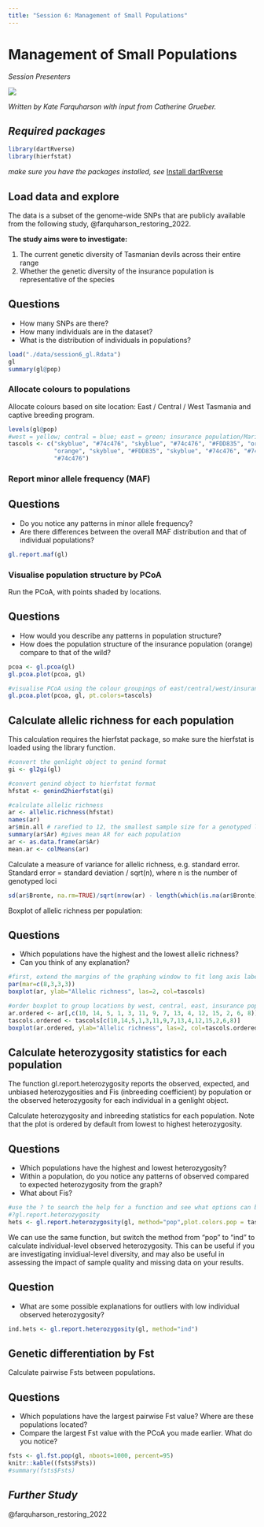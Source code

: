 ```yaml
---
title: "Session 6: Management of Small Populations"
---
```




# Management of Small Populations

*Session Presenters*

![](images/Presenters6.png)

*Written by Kate Farquharson with input from Catherine Grueber.*

## *Required packages*

```r
library(dartRverse)
library(hierfstat)

```

*make sure you have the packages installed, see* [Install dartRverse](install.qmd)

## Load data and explore

The data is a subset of the genome-wide SNPs that are publicly available from the following study, @farquharson_restoring_2022.

**The study aims were to investigate:** 

1) The current genetic diversity of Tasmanian devils across their entire range
2) Whether the genetic diversity of the insurance population is representative of the species

::: callout-note

## Questions
- How many SNPs are there? 
- How many individuals are in the dataset?
- What is the distribution of individuals in populations?

:::

```r
load("./data/session6_gl.Rdata")
gl
summary(gl@pop)
```

### Allocate colours to populations

Allocate colours based on site location: East / Central / West Tasmania and captive breeding program.

```r
levels(gl@pop)
#west = yellow; central = blue; east = green; insurance population/Maria Island = orange
tascols <- c("skyblue", "#74c476", "skyblue", "#74c476", "#FDD835", "orange", "skyblue",
             "orange", "skyblue", "#FDD835", "skyblue", "#74c476", "#74c476", "#FDD835",
             "#74c476")
```

### Report minor allele frequency (MAF)

::: callout-note

## Questions

- Do you notice any patterns in minor allele frequency?
- Are there differences between the overall MAF distribution and that of individual populations?

:::

```r
gl.report.maf(gl)
```

### Visualise population structure by PCoA

Run the PCoA, with points shaded by locations. 

::: callout-note

## Questions
- How would you describe any patterns in population structure? 
- How does the population structure of the insurance population (orange) compare to that of the wild?

:::

```r
pcoa <- gl.pcoa(gl)
gl.pcoa.plot(pcoa, gl)

#visualise PCoA using the colour groupings of east/central/west/insurance population
gl.pcoa.plot(pcoa, gl, pt.colors=tascols)
```

## Calculate allelic richness for each population

This calculation requires the hierfstat package, so make sure the  hierfstat is loaded using the library function.

```r

#convert the genlight object to genind format
gi <- gl2gi(gl)

#convert genind object to hierfstat format
hfstat <- genind2hierfstat(gi)

#calculate allelic richness
ar <- allelic.richness(hfstat)
names(ar)
ar$min.all # rarefied to 12, the smallest sample size for a genotyped locus
summary(ar$Ar) #gives mean AR for each population
ar <- as.data.frame(ar$Ar)
mean.ar <- colMeans(ar)
```

Calculate a measure of variance for allelic richness, e.g. standard error. Standard error = standard deviation / sqrt(n), where n is the number of genotyped loci

```r
sd(ar$Bronte, na.rm=TRUE)/sqrt(nrow(ar) - length(which(is.na(ar$Bronte))))
```

Boxplot of allelic richness per population: 


::: callout-note

## Questions

- Which populations have the highest and the lowest allelic richness? 
- Can you think of any explanation?

:::

```r
#first, extend the margins of the graphing window to fit long axis labels
par(mar=c(8,3,3,3))
boxplot(ar, ylab="Allelic richness", las=2, col=tascols)

#order boxplot to group locations by west, central, east, insurance population
ar.ordered <- ar[,c(10, 14, 5, 1, 3, 11, 9, 7, 13, 4, 12, 15, 2, 6, 8)]
tascols.ordered <- tascols[c(10,14,5,1,3,11,9,7,13,4,12,15,2,6,8)]
boxplot(ar.ordered, ylab="Allelic richness", las=2, col=tascols.ordered)
```

## Calculate heterozygosity statistics for each population

The function gl.report.heterozygosity reports the observed, expected, and unbiased heterozygosities and Fis (inbreeding coefficient) by population or the observed heterozygosity for each individual in a genlight object.

Calculate heterozygosity and inbreeding statistics for each population. Note that the plot is ordered by default from lowest to highest heterozygosity.


::: callout-note

## Questions
- Which populations have the highest and lowest heterozygosity?
- Within a population, do you notice any patterns of observed compared to expected heterozygosity from the graph? 
- What about Fis?

:::

```r
#use the ? to search the help for a function and see what options can be specified
#?gl.report.heterozygosity
hets <- gl.report.heterozygosity(gl, method="pop",plot.colors.pop = tascols)
```

We can use the same function, but switch the method from "pop" to "ind" to calculate individual-level observed heterozygosity. This can be useful if you are investigating invidiual-level diversity, and may also be useful in assessing the impact of sample quality and missing data on your results.

::: callout-note

## Question
- What are some possible explanations for outliers with low individual observed heterozygosity?

:::

```r
ind.hets <- gl.report.heterozygosity(gl, method="ind")
```

## Genetic differentiation by Fst

Calculate pairwise Fsts between populations. 

::: callout-note

## Questions
- Which populations have the largest pairwise Fst value? Where are these populations located? 
- Compare the largest Fst value with the PCoA you made earlier. What do you notice?

:::

```r
fsts <- gl.fst.pop(gl, nboots=1000, percent=95)
knitr::kable((fsts$Fsts))
#summary(fsts$Fsts)
```

## *Further Study*

@farquharson_restoring_2022
